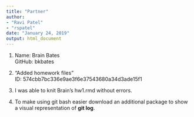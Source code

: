 ```yaml
---
title: "Partner"
author:
- "Ravi Patel"
- "rspatel"
date: "January 24, 2019"
output: html_document
---
```


1. 
Name: Brain Bates  
GitHub: bkbates

2. 
"Added homework files"  
ID: 574cbb7bc336e9ae3f6e37543680a34d3ade15f1

3.
I was able to knit Brain's hw1.rmd without errors.

4.
To make using git bash easier download an additional package to show a visual representation of **git log**.